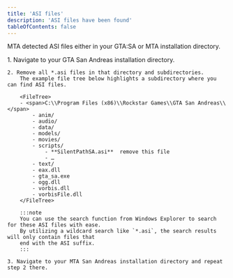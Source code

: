 ```yaml
---
title: 'ASI files'
description: 'ASI files have been found'
tableOfContents: false
---
```



MTA detected ASI files either in your GTA:SA or MTA installation directory.

<Steps>
    1. Navigate to your GTA San Andreas installation directory.

    2. Remove all *.asi files in that directory and subdirectories.  
        The example file tree below highlights a subdirectory where you can find ASI files.

        <FileTree>
        - <span>C:\\Program Files (x86)\\Rockstar Games\\GTA San Andreas\\</span>
            - anim/
            - audio/
            - data/
            - models/
            - movies/
            - scripts/
                - **SilentPathSA.asi**  remove this file
                - …
            - text/
            - eax.dll
            - gta_sa.exe
            - ogg.dll
            - vorbis.dll
            - vorbisFile.dll
        </FileTree>

        :::note
        You can use the search function from Windows Explorer to search for these ASI files with ease.
        By utilizing a wildcard search like `*.asi`, the search results will only contain files that
        end with the ASI suffix.
        :::

    3. Navigate to your MTA San Andreas installation directory and repeat step 2 there.
</Steps>
